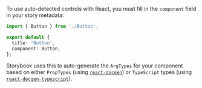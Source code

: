 To use auto-detected controls with React, you must fill in the `component` field in your story metadata:

```ts
import { Button } from './Button';

export default {
  title: 'Button',
  component: Button,
};
```

<FeatureSnippets />

Storybook uses this to auto-generate the `ArgTypes` for your component based on either `PropTypes` (using [`react-docgen`](https://github.com/reactjs/react-docgen)) or `TypeScript` types (using [`react-docgen-typescript`](https://github.com/styleguidist/react-docgen-typescript)).
